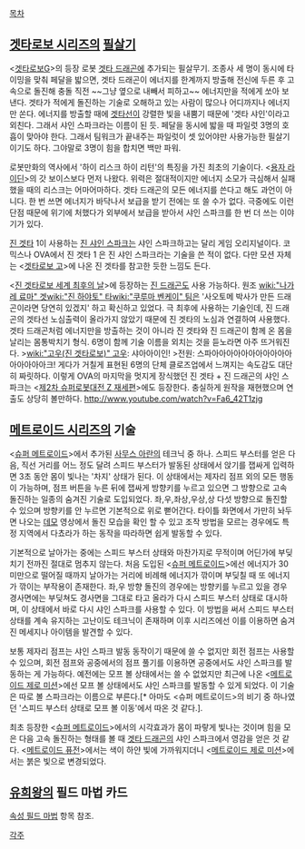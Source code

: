 [[목차]]

== [[겟타로보 시리즈]]의 [[필살기]] ==
<[[겟타로보G]]>의 등장 로봇 [[겟타 드래곤]]에 추가되는 필살무기. 조종사 세 명이 동시에 타이밍을 맞춰 페달을 밟으면, 겟타 드래곤이 에너지를 한계까지 방출해 전신에 두른 후 고속으로 돌진해 충돌 직전 ~~그냥 옆으로 내빼서 피하고~~ 에너지만을 적에게 쏘아 보낸다. 겟타가 적에게 돌진하는 기술로 오해하고 있는 사람이 많으나 어디까지나 에너지만 쏜다. 에너지를 방출할 때에 [[겟타선]]이 강렬한 빛을 내뿜기 때문에 '겟타 샤인'이라고 외친다. 그래서 샤인 스파크라는 이름이 된 듯. 페달을 동시에 밟을 때 파일럿 3명의 호흡이 맞아야 한다. 그래서 팀워크가 끝내주는 파일럿이 셋 있어야만 사용가능한 필살기이기도 하다. 그야말로 3명이 힘을 합치면 백만 파워.

로봇만화의 역사에서 '하이 리스크 하이 리턴'의 특징을 가진 최초의 기술이다. <[[용자 라이딘]]>의 갓 보이스보다 먼저 나왔다. 위력은 절대적이지만 에너지 소모가 극심해서 실패했을 때의 리스크는 어마어마하다. 겟타 드래곤의 모든 에너지를 쓴다고 해도 과언이 아니다. 한 번 쓰면 에너지가 바닥나서 보급을 받기 전에는 또 쓸 수가 없다. 극중에도 이런 단점 때문에 위기에 처했다가 외부에서 보급을 받아서 샤인 스파크를 한 번 더 쓰는 이야기가 있다.

[[진 겟타]] 1이 사용하는 [[진 샤인 스파크]]는 샤인 스파크하고는 달리 게임 오리지널이다. 코믹스나 OVA에서 진 겟타 1 은 진 샤인 스파크라는 기술을 쓴 적이 없다. 다만 모션 자체는 <[[겟타로보 고]]>에 나온 진 겟타를 참고한 듯한 느낌도 든다.

<[[진 겟타로보 세계 최후의 날]]>에 등장하는 [[진 드래곤]]도 사용 가능하다. 원조 [[wiki:"나가레 료마" 겟]][[wiki:"진 하야토" 타]][[wiki:"쿠루마 벤케이" 팀]]은 '사오토메 박사가 만든 드래곤이라면 당연히 있겠지' 하고 확신하고 있었다. 극 최후에 사용하는 기술인데, 진 드래곤의 겟타선 노심출력이 올라가지 않았기 때문에 진 겟타의 노심과 연결하여 사용했다. 겟타 드래곤처럼 에너지만을 방출하는 것이 아니라 진 겟타와 진 드래곤이 함께 온 몸을 날리는 몸통박치기 형식. 6명이 함께 기술 이름을 외치는 것을 듣노라면 아주 뜨거워진다.
>[[wiki:"고우(진 겟타로보)" 고우]]: 샤아아이인!
>전원: 스파아아아아아아아아아아아아아아아아크!
게다가 거칠게 표현된 6명의 단체 클로즈업에서 느껴지는 속도감도 대단히 짜릿하다. 이렇게 OVA의 마지막을 멋지게 장식했던 진 겟타 + 진 드래곤의 샤인 스파크는 <[[제2차 슈퍼로봇대전 Z 재세편]]>에도 등장한다. 충실하게 원작을 재현했으며 연출도 상당히 볼만하다.
http://www.youtube.com/watch?v=Fa6_42T1zjg

== [[메트로이드 시리즈]]의 기술 ==
<[[슈퍼 메트로이드]]>에서 추가된 [[사무스 아란]]의 테크닉 중 하나. 스피드 부스터를 얻은 다음, 직선 거리를 어느 정도 달려 스피드 부스터가 발동된 상태에서 앉기를 잽싸게 입력하면 3초 동안 몸이 빛나는 '차지' 상태가 된다. 이 상태에서는 제자리 점프 외의 모든 행동이 가능하며, 점프 버튼을 누른 뒤에 잽싸게 방향키를 누르고 있으면 그 방향으로 고속 돌진하는 일종의 숨겨진 기술로 도입되었다. 좌,우,좌상,우상,상 다섯 방향으로 돌진할 수 있으며 방향키를 안 누르면 기본적으로 위로 뻗어간다. 타이틀 화면에서 가만히 놔두면 나오는 [[데모]] 영상에서 돌진 모습을 확인 할 수 있고 조작 방법을 모르는 경우에도 특정 지역에서 다쵸라가 하는 동작을 따라하면 쉽게 발동할 수 있다.

기본적으로 날아가는 중에는 스피드 부스터 상태와 마찬가지로 무적이며 어딘가에 부딪치기 전까진 절대로 멈추지 않는다. 처음 도입된 <[[슈퍼 메트로이드]]>에선 에너지가 30 미만으로 떨어질 때까지 날아가는 거리에 비례해 에너지가 깎이며 부딪칠 때 또 에너지가 깎이는 부작용이 존재한다. 좌,우 방향 돌진의 경우에는 방향키를 누르고 있을 경우 경사면에는 부딪쳐도 경사면을 그대로 타고 올라가 다시 스피드 부스터 상태로 대시하며, 이 상태에서 바로 다시 샤인 스파크를 사용할 수 있다. 이 방법을 써서 스피드 부스터 상태를 계속 유지하는 고난이도 테크닉이 존재하며 이후 시리즈에선 이를 이용하면 숨겨진 메세지나 아이템을 발견할 수 있다.

보통 제자리 점프는 샤인 스파크 발동 동작이기 때문에 쓸 수 없지만 회전 점프는 사용할 수 있으며, 회전 점프와 공중에서의 점프 풀기를 이용하면 공중에서도 샤인 스파크를 발동하는 게 가능하다. 예전에는 모프 볼 상태에서는 쓸 수 없었지만 최근에 나온 <[[메트로이드 제로 미션]]>에선 모프 볼 상태에서도 샤인 스파크를 발동할 수 있게 되었다. 이 기술은 따로 볼 스파크라는 이름으로 부른다.[* 아마도 <슈퍼 메트로이드>의 비기 중 하나였던 '스피드 부스터 상태로 모프 볼 이동'에서 따온 것 같다.].

최초 등장한 <[[슈퍼 메트로이드]]>에서의 시각효과가 몸이 파랗게 빛나는 것이며 힘을 모은 다음 고속 돌진하는 형태를 볼 때 [[겟타 드래곤]]의 샤인 스파크에서 영감을 얻은 것 같다. <[[메트로이드 퓨전]]>에서는 색이 하얀 빛에 가까워지더니 <[[메트로이드 제로 미션]]>에서는 붉은 빛으로 변경되었다.

== [[유희왕]]의 필드 마법 카드 ==
[[속성 필드 마법]] 항목 참조.

[[각주]]
